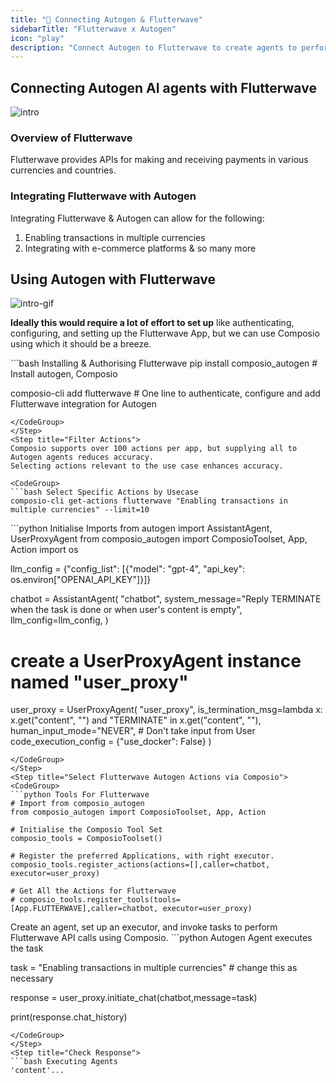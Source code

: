 ```yaml
---
title: "🚀 Connecting Autogen & Flutterwave"
sidebarTitle: "Flutterwave x Autogen"
icon: "play"
description: "Connect Autogen to Flutterwave to create agents to perform tasks using natural language"
---
```


## Connecting Autogen AI agents with Flutterwave
![intro](/media/intro.jpg)

### Overview of Flutterwave

Flutterwave provides APIs for making and receiving payments in various currencies and countries.

### Integrating Flutterwave with Autogen

Integrating Flutterwave & Autogen can allow for the following:

1. Enabling transactions in multiple currencies
2. Integrating with e-commerce platforms
& so many more

## Using Autogen with Flutterwave
![intro-gif](/media/intro.gif)
<Steps>
<Step title="Setting Up the Environment">

**Ideally this would require a lot of effort to set up** like authenticating, configuring, and setting up the Flutterwave App, but we can use Composio using which it should be a breeze.

<CodeGroup>
```bash Installing & Authorising Flutterwave
pip install composio_autogen # Install autogen, Composio 

composio-cli add flutterwave # One line to authenticate, configure and add Flutterwave integration for Autogen
```
</CodeGroup>
</Step>
<Step title="Filter Actions">
Composio supports over 100 actions per app, but supplying all to Autogen agents reduces accuracy.
Selecting actions relevant to the use case enhances accuracy.

<CodeGroup>
```bash Select Specific Actions by Usecase
composio-cli get-actions flutterwave "Enabling transactions in multiple currencies" --limit=10
```
</CodeGroup>

</Step>
<Step title="Import Base Packages">

<CodeGroup>
```python Initialise Imports
from autogen import AssistantAgent, UserProxyAgent
from composio_autogen import ComposioToolset, App, Action
import os

llm_config = {"config_list": [{"model": "gpt-4", "api_key": os.environ["OPENAI_API_KEY"]}]}

chatbot = AssistantAgent(
    "chatbot",
    system_message="Reply TERMINATE when the task is done or when user's content is empty",
    llm_config=llm_config,
)

# create a UserProxyAgent instance named "user_proxy"
user_proxy = UserProxyAgent(
    "user_proxy",
    is_termination_msg=lambda x: x.get("content", "") and "TERMINATE" in x.get("content", ""),
    human_input_mode="NEVER", # Don't take input from User
    code_execution_config = {"use_docker": False}
)
```
</CodeGroup>
</Step>
<Step title="Select Flutterwave Autogen Actions via Composio">
<CodeGroup>
```python Tools For Flutterwave
# Import from composio_autogen
from composio_autogen import ComposioToolset, App, Action

# Initialise the Composio Tool Set
composio_tools = ComposioToolset()

# Register the preferred Applications, with right executor. 
composio_tools.register_actions(actions=[],caller=chatbot, executor=user_proxy)

# Get All the Actions for Flutterwave
# composio_tools.register_tools(tools=[App.FLUTTERWAVE],caller=chatbot, executor=user_proxy) 
```
</CodeGroup>
</Step>
<Step title="Execute the Agent">
Create an agent, set up an executor, and invoke tasks to perform Flutterwave API calls using Composio. 
<CodeGroup>
```python Autogen Agent executes the task

task = "Enabling transactions in multiple currencies" # change this as necessary

response = user_proxy.initiate_chat(chatbot,message=task)

print(response.chat_history)
```
</CodeGroup>
</Step>
<Step title="Check Response">
```bash Executing Agents
'content'...
```
</Step>
</Steps>
